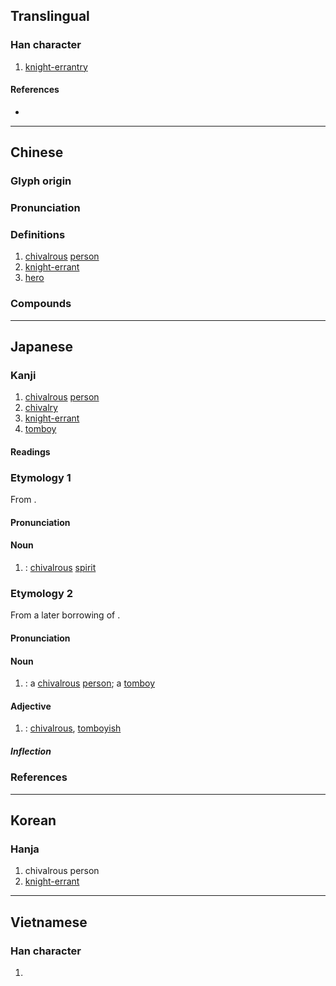 {{also|侠}}
{{character info/new}}
==Translingual==

===Han character===
{{Han char|rn=9|rad=人|as=07|sn=9|four=24238|canj=OKOO|ids=⿰亻夾}}

# [[knight-errantry]]

====References====
* {{Han ref|kx=0105.240|dkj=00706|dj=0224.010|hdz=10158.070|uh=4FE0|ud=20448|bh=AB4C|bd=43852}}

----

==Chinese==
{{zh-forms|s=侠}}

===Glyph origin===
{{Han etym}}

===Pronunciation===
{{zh-pron
|m=xiá
|c=haap6,hap6
|h=gd=hiab6
|mn=ml:hia̍p/kiap
|mn_note=hia̍p - literary; kiap - vernacular (俗)
|mn-t=hiab8
|mc=y
|oc=y
|ma=
|cat=n
}}

===Definitions===
{{zh-hanzi}}

# [[chivalrous]] [[person]]
# [[knight-errant]]
# [[hero]]

===Compounds===
{{zh-der|大俠|俠客|俠士|俠義|義俠|任俠|劍俠|凶俠|七俠五義|俠拜|俠侍|俠盜|伉俠|俠氣干雲|俠氣|俠骨|小飛俠|三俠五義|俠骨柔腸|佳俠|武俠|獨行俠|游俠|武俠小說|豪俠|豪俠好義|風塵三俠|義俠記|鑑湖女俠|輕財任俠|豪俠強徒|蝙蝠俠}}

----

==Japanese==

===Kanji===
{{ja-kanji|grade=|rs=人07|shin=侠}}

# [[chivalrous]] [[person]]
# [[chivalry]]
# [[knight-errant]]
# [[tomboy]]

====Readings====
{{ja-readings
|goon=ぎょう<げふ
|kanon=きょう<けふ
|toon=きゃん<きやん
|kun=おとこだて-
}}

===Etymology 1===
{{ja-kanjitab|きょう|yomi=o}}
From {{bor|ja|ltc|sort=きやん|-}} {{ltc-l|俠}}.

====Pronunciation====
{{ja-pron|y=ko|きょう|acc=1|acc_ref=DJR}}

====Noun====
{{ja-noun|shin=侠|きょう|hhira=けふ}}

# {{ja-kyujitai spelling of|侠}}: [[chivalrous]] [[spirit]]

===Etymology 2===
{{ja-kanjitab|きゃん|yomi=o}}

From a later borrowing of {{bor|ja|ltc|sort=きやん|-}} {{ltc-l|俠}}. {{rfv-etymology|ja}}

====Pronunciation====
{{ja-pron|y=to|きゃん|acc=1|acc_ref=DJR}}

====Noun====
{{ja-noun|shin=侠|きゃん}}

# {{ja-kyujitai spelling of|侠}}: a [[chivalrous]] [[person]]; a [[tomboy]]

====Adjective====
{{ja-adj|shin=侠|infl=na|きゃん}}

# {{ja-kyujitai spelling of|侠}}: [[chivalrous]], [[tomboyish]]

=====Inflection=====
{{ja-na|きゃん}}

===References===
<references/>

----

==Korean==

===Hanja===
{{ko-hanja|hangeul=[[협]]|rv=hyeop|mr=hyŏp}}

# chivalrous person
# [[knight-errant]]

----

==Vietnamese==

===Han character===
{{vi-hantu|[[hiệp]]|rs=人07}}

# {{defn|lang=vi|sort=人07}}